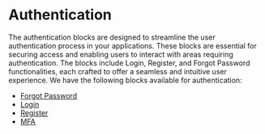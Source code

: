 
<Meta title="Blocks/Authentication/Introduction" />

# Authentication
The authentication blocks are designed to streamline the user authentication process in your applications.
These blocks are essential for securing access and enabling users to interact with areas requiring authentication.
The blocks include Login, Register, and Forgot Password functionalities, each crafted to offer a seamless and
 intuitive user experience. We have the following blocks available for authentication:

- [Forgot Password](?path=/docs/blocks-authentication-forgot-password--docs)
- [Login](?path=/docs/blocks-authentication-login--docs)
- [Register](?path=/docs/blocks-authentication-register--docs)
- [MFA](?path=/docs/blocks-authentication-mfa--docs)
